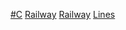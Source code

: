 {{Parentcat}}
{{Category see also|各世紀停用的鐵路線}}
[[Category:鐵路線|#C]]
[[Category:各世紀各類建立|Railway]]
[[Category:各世紀完工交通基礎設施|Railway]]
[[Category:各世紀鐵路|Lines]]